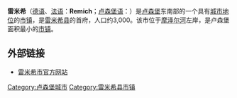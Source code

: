 {{Infobox settlement
<!-- See Template:Infobox settlement for additional fields and descriptions -->
| name                    = 雷米希<br>Remich
| native_name             = Réimech
| native_name_lang        = lb<!-- ISO 639-2 code e.g. "lb" for Luxembourgish -->
| settlement_type         = [[市镇_(卢森堡)|市镇]]
| image_skyline           = Vue Réimech vu Bech-Maacher-103.jpg
| image_alt               = 
| image_caption           = 
| image_shield            = Coat of arms remich luxbrg.png
| shield_alt              = 
| shield_size             = 100x80px
| image_map               = Map Remich.PNG
| map_alt                 = 
| mapsize                 = 200px
| map_caption             = 雷米希在卢森堡地图上的位置，雷米希为橙色，雷米希县为深红色
| coordinates             = {{coord|3=region:LU_type:adm3rd|display=inline,title}}
| coor_pinpoint           = 
| subdivision_type        = [[世界政区索引|国家]]
| subdivision_name        = {{flag|Luxembourg}}
| subdivision_type1       = [[县_(卢森堡)|县]]
| subdivision_name1       = [[雷米希县|雷米希县]]
| established_title       = 
| established_date        = 
| leader_party            = 
| leader_title            = 市长
| leader_name             = {{Luxembourg commune mayor|LAU2=1205}}
| unit_pref               = 公制<!-- or US or UK -->
| area_footnotes          = 
| area_total_km2          = {{Luxembourg commune area|LAU2=1205}}
| area_rank               = {{Luxembourg commune area rank|LAU2=1205}}
| elevation_footnotes     = 
| elevation_max_m         = {{Luxembourg commune high|LAU2=1205}}
| elevation_max_rank      = {{Luxembourg commune high rank|LAU2=1205}}
| elevation_min_m         = {{Luxembourg commune low|LAU2=1205}}
| elevation_min_rank      = {{Luxembourg commune low rank|LAU2=1205}}
| population_footnotes    = 
| population_total        = {{Luxembourg commune population|LAU2=1205}}
| population_as_of        = {{Luxembourg communes statistics year}}
| population_rank         = {{Luxembourg commune population rank|LAU2=1205}}
| population_density_km2  = auto
| population_density_rank = {{Luxembourg commune density rank|LAU2=1205}}
| timezone1               = [[Central_European_Time|CET]]
| utc_offset1             = +1
| timezone1_DST           = [[Central_European_Summer_Time|CEST]]
| utc_offset1_DST         = +2
| blank_name_sec1         = [[Local_administrative_unit|LAU 2]]
| blank_info_sec1         = LU0001205
| website                 = [http://www.remich.lu remich.lu]
| footnotes               = 
}}

'''雷米希'''（[[德语|德语]]、[[法语|法语]]：'''Remich'''；[[卢森堡语|卢森堡语]]：'''{{lang|lb|Réimech}}'''）是[[卢森堡|卢森堡]]东南部的一个具有[[卢森堡城市列表|城市地位]]的[[市镇_(卢森堡)|市镇]]，是[[雷米希县|雷米希县]]的首府，人口约3,000。该市位于[[摩泽尔河|摩泽尔河]]左岸，是卢森堡面积最小的[[卢森堡市镇列表|市镇]]。

== 外部链接 ==
* [http://www.remich.lu 雷米希市官方网站] {{Wayback|url=http://www.remich.lu/ |date=20100127055142 }}

{{Authority control}}
{{DEFAULTSORT:Remich}}
{{卢森堡小作品}}

[[Category:卢森堡城市|Category:卢森堡城市]]
[[Category:雷米希县市镇|Category:雷米希县市镇]]
{{雷米希县市镇}}